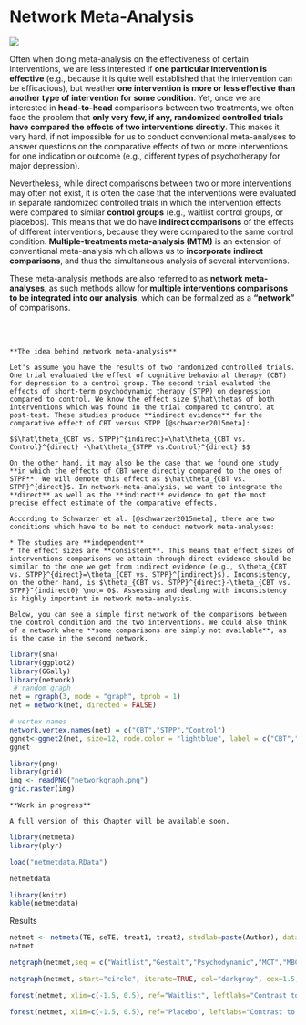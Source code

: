 # Network Meta-Analysis

![](networks.jpg)

Often when doing meta-analysis on the effectiveness of certain interventions, we are less interested if **one particular intervention is effective** (e.g., because it is quite well established that the intervention can be efficacious), but weather **one intervention is more or less effective than another type of intervention for some condition**. Yet, once we are interested in **head-to-head** comparisons between two treatments, we often face the problem that **only very few, if any, randomized controlled trials have compared the effects of two interventions directly**. This makes it very hard, if not impossible for us to conduct conventional meta-analyses to answer questions on the comparative effects of two or more interventions for one indication or outcome (e.g., different types of psychotherapy for major depression).

Nevertheless, while direct comparisons between two or more interventions may often not exist, it is often the case that the interventions were evaluated in separate randomized controlled trials in which the intervention effects were compared to similar **control groups** (e.g., waitlist control groups, or placebos). This means that we do have **indirect comparisons** of the effects of different interventions, because they were compared to the same control condition. **Multiple-treatments meta-analysis (MTM)** is an extension of conventional meta-analysis which allows us to **incorporate indirect comparisons**, and thus the simultaneous analysis of several interventions.

These meta-analysis methods are also referred to as **network meta-analyses**, as such methods allow for **multiple interventions comparisons to be integrated into our analysis**, which can be formalized as a **"network"** of comparisons.

<br><br>

```block
**The idea behind network meta-analysis**

Let's assume you have the results of two randomized controlled trials. One trial evaluated the effect of cognitive behavioral therapy (CBT) for depression to a control group. The second trial evaluted the effects of short-term psychodynamic therapy (STPP) on depression compared to control. We know the effect size $\hat\theta$ of both interventions which was found in the trial compared to control at post-test. These studies produce **indirect evidence** for the comparative effect of CBT versus STPP [@schwarzer2015meta]:

$$\hat\theta_{CBT vs. STPP}^{indirect}=\hat\theta_{CBT vs. Control}^{direct} -\hat\theta_{STPP vs.Control}^{direct} $$

On the other hand, it may also be the case that we found one study **in which the effects of CBT were directly compared to the ones of STPP**. We will denote this effect as $\hat\theta_{CBT vs. STPP}^{direct}$. In network-meta-analysis, we want to integrate the **direct** as well as the **indirect** evidence to get the most precise effect estimate of the comparative effects.

According to Schwarzer et al. [@schwarzer2015meta], there are two conditions which have to be met to conduct network meta-analyses:

* The studies are **independent**
* The effect sizes are **consistent**. This means that effect sizes of interventions comparisons we attain through direct evidence should be similar to the one we get from indirect evidence (e.g., $\theta_{CBT vs. STPP}^{direct}=\theta_{CBT vs. STPP}^{indirect}$). Inconsistency, on the other hand, is $\theta_{CBT vs. STPP}^{direct}-\theta_{CBT vs. STPP}^{indirect0} \not= 0$. Assessing and dealing with inconsistency is highly important in network meta-analysis.

Below, you can see a simple first network of the comparisons between the control condition and the two interventions. We could also think of a network where **some comparisons are simply not available**, as is the case in the second network.
```




```r
library(sna)
library(ggplot2)
library(GGally)
library(network)
 # random graph
net = rgraph(3, mode = "graph", tprob = 1)
net = network(net, directed = FALSE)

# vertex names
network.vertex.names(net) = c("CBT","STPP","Control")
ggnet<-ggnet2(net, size=12, node.color = "lightblue", label = c("CBT","STPP","Control"),label.size=3,node.size = 8, label.color = "black")
ggnet

```

```r
library(png)
library(grid)
img <- readPNG("networkgraph.png")
grid.raster(img)
```







```block
**Work in progress**

A full version of this Chapter will be available soon.

```


```r
library(netmeta)
library(plyr)
```


```r
load("netmetdata.RData")
```

```r
netmetdata
```

```r
library(knitr)
kable(netmetdata)
```


Results

```r
netmet <- netmeta(TE, seTE, treat1, treat2, studlab=paste(Author), data=netmetdata, sm="SMD",reference.group = "Waitlist")
netmet
```

```r
netgraph(netmet,seq = c("Waitlist","Gestalt","Psychodynamic","MCT","MBCT","Placebo","CBT","System","Psychoanalysis","ACT"))

netgraph(netmet, start="circle", iterate=TRUE, col="darkgray", cex=1.5, multiarm=TRUE, points=TRUE, col.points="blue", cex.points=3)
```

```r
forest(netmet, xlim=c(-1.5, 0.5), ref="Waitlist", leftlabs="Contrast to Waitlist", xlab="Effect on Depression (SMD)",sortvar = TE, smlab = "")

forest(netmet, xlim=c(-1.5, 0.5), ref="Placebo", leftlabs="Contrast to Placebo", xlab="Effect on Depression (SMD)",sortvar = TE, smlab = "")
```





